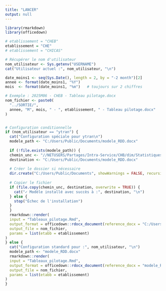 ```yaml
---
title: "LANCER"
output: null
---
```


```r
library(rmarkdown)
library(officedown)

# etablissement = "CHEB"
etablissement = "CHE"
# etablissement = "CHICAS"

# Récupérer le nom d'utilisateur
nom_utilisateur <- Sys.getenv("USERNAME")
cat("Utilisateur actuel :", nom_utilisateur, "\n")

date_moins1 <- seq(Sys.Date(), length = 2, by = "-2 month")[2]
annee <- format(date_moins1, "%Y")
mois  <- format(date_moins1, "%m")   # toujours sur 2 chiffres

# Exemple : 2025M06 - CHEB - Tableau pilotage.docx
nom_fichier <- paste0(
  "../SORTIE/",
  annee, "M", mois, " - ", etablissement, " - Tableau pilotage.docx"
)


# Configuration conditionnelle
if (nom_utilisateur == "ytran") {
  cat("Configuration spéciale pour ytran\n")
  modele_path <- "C:/Users/Public/Documents/modele_RDD.docx"
  
  if (!file.exists(modele_path)) {
  chemin_unc <- "//NETUSERS/Partages/Intra-Service/CHB/dim/Statistiques/APP RAPPORT PILOTAGE ETABLISSEMENT/PROG_RAPPORT_PILOTAGE_ETABLISSEMENT/modele_RDD.docx"
  destination <- "C:/Users/Public/Documents/modele_RDD.docx"
  
  # Créer le dossier si nécessaire
  dir.create("C:/Users/Public/Documents", showWarnings = FALSE, recursive = TRUE)
  
  # Copier le fichier
  if (file.copy(chemin_unc, destination, overwrite = TRUE)) {
    cat("✓ Modèle installé avec succès à :", destination, "\n")
  } else {
    stop("Échec de l'installation")
  }
  }
  rmarkdown::render(
  input = "Tableaux_pilotage.Rmd",
  output_format = officedown::rdocx_document(reference_docx = "C:/Users/Public/Documents/modele_RDD.docx"),
  output_file = nom_fichier,
  params = list(etabb = etablissement) 
)
} else {
  cat("Configuration standard pour :", nom_utilisateur, "\n")
  modele_path <- "modele_RDD.docx"
  rmarkdown::render(
  input = "Tableaux_pilotage.Rmd",
  output_format = officedown::rdocx_document(reference_docx = "modele_RDD.docx"),
  output_file = nom_fichier,
  params = list(etabb = etablissement) 
)
}
```



